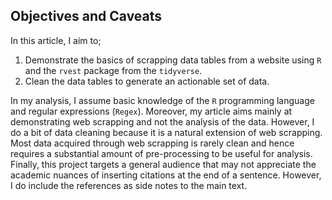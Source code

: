 ## **Objectives and Caveats**

In this article, I aim to;

1. Demonstrate the basics of scrapping data tables from a website using `R` and the `rvest` package from the `tidyverse`.
2. Clean the data tables to generate an actionable set of data.

In my analysis, I assume basic knowledge of the `R` programming language and regular expressions (`Regex`). Moreover, my article aims mainly at demonstrating web scrapping and not the analysis of the data. However, I do a bit of data cleaning because it is a natural extension of web scrapping. Most data acquired through web scrapping is rarely clean and hence requires a substantial amount of pre-processing to be useful for analysis. Finally, this project targets a general audience that may not appreciate the academic nuances of inserting citations at the end of a sentence. However, I do include the references as side notes to the main text. 